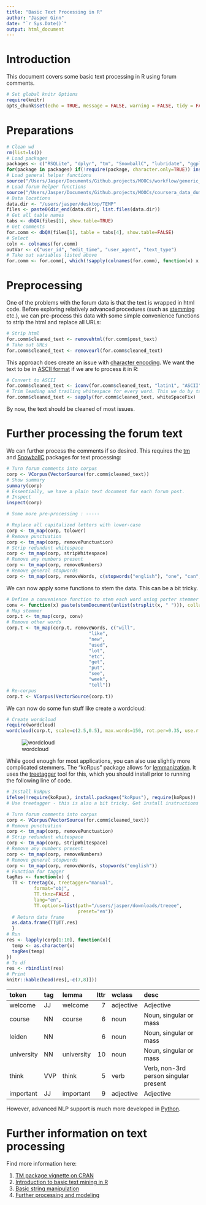 ```yaml
---
title: "Basic Text Processing in R"
author: "Jasper Ginn"
date: "`r Sys.Date()`"
output: html_document
---
```


# Introduction

This document covers some basic text processing in R using forum comments.

```r
# Set global knitr Options
require(knitr)
opts_chunk$set(echo = TRUE, message = FALSE, warning = FALSE, tidy = FALSE, results = 'asis')
```

# Preparations

```r
# Clean wd
rm(list=ls())
# Load packages
packages <- c("RSQLite", "dplyr", "tm", "SnowballC", "lubridate", "ggplot2", "scales", "data.table")
for(package in packages) if(!require(package, character.only=TRUE)) install.packages(package)
# Load general helper functions
source("/Users/Jasper/Documents/Github.projects/MOOCs/workflow/generic_helper_functions/helper_functions.R")
# Load forum helper functions
source("/Users/Jasper/Documents/Github.projects/MOOCs/coursera_data_dumps/forum_data/forum_helper_functions.R")
# Data locations
data.dir <- "/users/jasper/desktop/TEMP"
files <- paste0(dir_end(data.dir), list.files(data.dir))
# Get all table names
tabs <- dbQA(files[1], show.table=TRUE)
# Get comments
for.comm <- dbQA(files[1], table = tabs[4], show.table=FALSE)
# Select
coln <- colnames(for.comm)
outVar <- c("user_id", "edit_time", "user_agent", "text_type")
# Take out variables listed above
for.comm <- for.comm[, which(!sapply(colnames(for.comm), function(x) x %in% outVar))]
```

# Preprocessing

One of the problems with the forum data is that the text is wrapped in html code. Before exploring relatively advanced procedures (such as [stemming](http://en.wikipedia.org/wiki/Stemming) etc.),  we can pre-process this data with some simple convenience functions to strip the html and replace all URLs:

```r
# Strip html
for.comm$cleaned_text <- removehtml(for.comm$post_text)
# Take out URLs
for.comm$cleaned_text <- removeurl(for.comm$cleaned_text)
```

This approach does create an issue with [character encoding](http://en.wikipedia.org/wiki/Character_encoding). We want the text to be in [ASCII format](http://en.wikipedia.org/wiki/ASCII) if we are to process it in R:

```r
# Convert to ASCII
for.comm$cleaned_text <- iconv(for.comm$cleaned_text, "latin1", "ASCII", sub="")
# Trim leading and trailing whitespace for every word. This we do by taking the entire message apart word by word and reconstructing it after having stripped the whitespace issues. This function also takes out punctuation, newlines & tabs.
for.comm$cleaned_text <- sapply(for.comm$cleaned_text, whiteSpaceFix)
```

By now, the text should be cleaned of most issues. 

# Further processing the forum text

We can further process the comments if so desired. This requires the [tm](http://cran.r-project.org/web/packages/tm/index.html) and [SnowballC](http://cran.r-project.org/web/packages/SnowballC/index.html) packages for text processing:

```r
# Turn forum comments into corpus
corp <- VCorpus(VectorSource(for.comm$cleaned_text))
# Show summary
summary(corp)
# Essentially, we have a plain text document for each forum post.
# Inspect
inspect(corp)

# Some more pre-processing : -----

# Replace all capitalized letters with lower-case
corp <- tm_map(corp, tolower)
# Remove punctuation
corp <- tm_map(corp, removePunctuation)
# Strip redundant whitespace
corp <- tm_map(corp, stripWhitespace)
# Remove any numbers present
corp <- tm_map(corp, removeNumbers)
# Remove general stopwords
corp <- tm_map(corp, removeWords, c(stopwords("english"), "one", "can", "also", "use", "name"))
```

We can now apply some functions to stem the data. This can be a bit tricky.

```r
# Define a convenience function to stem each word using porter stemmer
conv <- function(x) paste(stemDocument(unlist(strsplit(x, " "))), collapse = " ")
# Map stemmer
corp.t <- tm_map(corp, conv)
# Remove other words
corp.t <- tm_map(corp.t, removeWords, c("will", 
                              "like", 
                              "new", 
                              "used",
                              "lot",
                              "etc",
                              "get",
                              "put",
                              "see",
                              "week",
                              "tell"))
# Re-corpus
corp.t <- VCorpus(VectorSource(corp.t))
```

We can now do some fun stuff like create a wordcloud:

```r
# Create wordcloud
require(wordcloud)
wordcloud(corp.t, scale=c(2.5,0.5), max.words=150, rot.per=0.35, use.r.layout=FALSE, colors=brewer.pal(5, "Set1"))
```

![wordcloud](https://dl.dropboxusercontent.com/u/38011066/CFI/plots/wordcloud.png)

While good enough for most applications, you can also use slightly more complicated stemmers. The "koRpus" package allows for [lemmanization](http://nlp.stanford.edu/IR-book/html/htmledition/stemming-and-lemmatization-1.html). It uses the [treetagger](http://www.cis.uni-muenchen.de/~schmid/tools/TreeTagger/#Linux) tool for this, which you should install prior to running the following line of code. 

```r
# Install koRpus
ifelse(!require(koRpus), install.packages("koRpus"), require(koRpus))
# Use treetagger - this is also a bit tricky. Get install instructions here: http://www.cis.uni-muenchen.de/~schmid/tools/TreeTagger/#Linux. Also, do not forget to set the path in 'TT.options' to the treetagger installation files.

# Turn forum comments into corpus
corp <- VCorpus(VectorSource(for.comm$cleaned_text))
# Remove punctuation
corp <- tm_map(corp, removePunctuation)
# Strip redundant whitespace
corp <- tm_map(corp, stripWhitespace)
# Remove any numbers present
corp <- tm_map(corp, removeNumbers)
# Remove general stopwords
corp <- tm_map(corp, removeWords, stopwords("english"))
# Function for tagger
tagRes <- function(x) {
  TT <- treetag(x, treetagger="manual", 
          format="obj",
          TT.tknz=FALSE , 
          lang="en",
          TT.options=list(path="/users/jasper/downloads/treeee", 
                          preset="en"))
  # Return data frame
  as.data.frame(TT@TT.res)
  }
# Run
res <- lapply(corp[1:10], function(x){
  temp <- as.character(x)
  tagRes(temp)
})
# To df
res <- rbindlist(res)
# Print
knitr::kable(head(res[,-c(7,8)]))
```

|token      |tag |lemma      | lttr|wclass    |desc                                  |
|:----------|:---|:----------|----:|:---------|:-------------------------------------|
|welcome    |JJ  |welcome    |    7|adjective |Adjective                             |
|course     |NN  |course     |    6|noun      |Noun, singular or mass                |
|leiden     |NN  |<unknown>  |    6|noun      |Noun, singular or mass                |
|university |NN  |university |   10|noun      |Noun, singular or mass                |
|think      |VVP |think      |    5|verb      |Verb, non-3rd person singular present |
|important  |JJ  |important  |    9|adjective |Adjective                             |

However, advanced NLP support is much more developed in [Python](http://www.nltk.org/). 

# Further information on text processing

Find more information here:

1. [TM package vignette on CRAN](http://cran.r-project.org/web/packages/tm/vignettes/tm.pdf)
2. [Introduction to basic text mining in R](http://www.unt.edu/rss/class/Jon/Benchmarks/TextMining_L_JDS_Jan2014.pdf)
3. [Basic string manipulation](https://chemicalstatistician.wordpress.com/2014/02/27/useful-functions-in-r-for-manipulating-text-data/)
4. [Further processing and modeling](http://www.vikparuchuri.com/blog/natural-language-processing-tutorial/)





